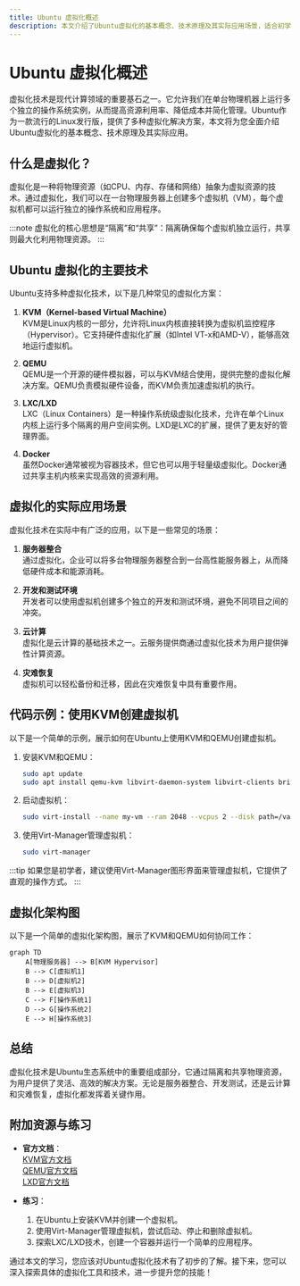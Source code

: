 ```yaml
---
title: Ubuntu 虚拟化概述
description: 本文介绍了Ubuntu虚拟化的基本概念、技术原理及其实际应用场景，适合初学者快速了解虚拟化技术。
---
```


# Ubuntu 虚拟化概述

虚拟化技术是现代计算领域的重要基石之一。它允许我们在单台物理机器上运行多个独立的操作系统实例，从而提高资源利用率、降低成本并简化管理。Ubuntu作为一款流行的Linux发行版，提供了多种虚拟化解决方案，本文将为您全面介绍Ubuntu虚拟化的基本概念、技术原理及其实际应用。

## 什么是虚拟化？

虚拟化是一种将物理资源（如CPU、内存、存储和网络）抽象为虚拟资源的技术。通过虚拟化，我们可以在一台物理服务器上创建多个虚拟机（VM），每个虚拟机都可以运行独立的操作系统和应用程序。

:::note
虚拟化的核心思想是“隔离”和“共享”：隔离确保每个虚拟机独立运行，共享则最大化利用物理资源。
:::

## Ubuntu 虚拟化的主要技术

Ubuntu支持多种虚拟化技术，以下是几种常见的虚拟化方案：

1. **KVM（Kernel-based Virtual Machine）**  
   KVM是Linux内核的一部分，允许将Linux内核直接转换为虚拟机监控程序（Hypervisor）。它支持硬件虚拟化扩展（如Intel VT-x和AMD-V），能够高效地运行虚拟机。

2. **QEMU**  
   QEMU是一个开源的硬件模拟器，可以与KVM结合使用，提供完整的虚拟化解决方案。QEMU负责模拟硬件设备，而KVM负责加速虚拟机的执行。

3. **LXC/LXD**  
   LXC（Linux Containers）是一种操作系统级虚拟化技术，允许在单个Linux内核上运行多个隔离的用户空间实例。LXD是LXC的扩展，提供了更友好的管理界面。

4. **Docker**  
   虽然Docker通常被视为容器技术，但它也可以用于轻量级虚拟化。Docker通过共享主机内核来实现高效的资源利用。

## 虚拟化的实际应用场景

虚拟化技术在实际中有广泛的应用，以下是一些常见的场景：

1. **服务器整合**  
   通过虚拟化，企业可以将多台物理服务器整合到一台高性能服务器上，从而降低硬件成本和能源消耗。

2. **开发和测试环境**  
   开发者可以使用虚拟机创建多个独立的开发和测试环境，避免不同项目之间的冲突。

3. **云计算**  
   虚拟化是云计算的基础技术之一。云服务提供商通过虚拟化技术为用户提供弹性计算资源。

4. **灾难恢复**  
   虚拟机可以轻松备份和迁移，因此在灾难恢复中具有重要作用。

## 代码示例：使用KVM创建虚拟机

以下是一个简单的示例，展示如何在Ubuntu上使用KVM和QEMU创建虚拟机。

1. 安装KVM和QEMU：
   ```bash
   sudo apt update
   sudo apt install qemu-kvm libvirt-daemon-system libvirt-clients bridge-utils virt-manager
   ```

2. 启动虚拟机：
   ```bash
   sudo virt-install --name my-vm --ram 2048 --vcpus 2 --disk path=/var/lib/libvirt/images/my-vm.qcow2,size=10 --cdrom /path/to/ubuntu.iso --os-variant ubuntu20.04
   ```

3. 使用Virt-Manager管理虚拟机：
   ```bash
   sudo virt-manager
   ```

:::tip
如果您是初学者，建议使用Virt-Manager图形界面来管理虚拟机，它提供了直观的操作方式。
:::

## 虚拟化架构图

以下是一个简单的虚拟化架构图，展示了KVM和QEMU如何协同工作：

```mermaid
graph TD
    A[物理服务器] --> B[KVM Hypervisor]
    B --> C[虚拟机1]
    B --> D[虚拟机2]
    B --> E[虚拟机3]
    C --> F[操作系统1]
    D --> G[操作系统2]
    E --> H[操作系统3]
```

## 总结

虚拟化技术是Ubuntu生态系统中的重要组成部分，它通过隔离和共享物理资源，为用户提供了灵活、高效的解决方案。无论是服务器整合、开发测试，还是云计算和灾难恢复，虚拟化都发挥着关键作用。

## 附加资源与练习

- **官方文档**：  
  [KVM官方文档](https://www.linux-kvm.org/page/Main_Page)  
  [QEMU官方文档](https://www.qemu.org/docs/master/)  
  [LXD官方文档](https://linuxcontainers.org/lxd/docs/master/)

- **练习**：  
  1. 在Ubuntu上安装KVM并创建一个虚拟机。  
  2. 使用Virt-Manager管理虚拟机，尝试启动、停止和删除虚拟机。  
  3. 探索LXC/LXD技术，创建一个容器并运行一个简单的应用程序。

通过本文的学习，您应该对Ubuntu虚拟化技术有了初步的了解。接下来，您可以深入探索具体的虚拟化工具和技术，进一步提升您的技能！